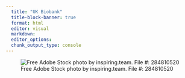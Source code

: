 ```yaml
---
  title: "UK Biobank"
  title-block-banner: true
  format: html
  editor: visual
  markdown: 
  editor_options: 
  chunk_output_type: console
---
```


![Free Adobe Stock photo by inspiring.team. File #: 284810520](images/AdobeStock_284810520.jpeg){fig-align="center"}
